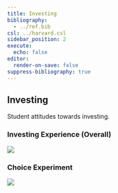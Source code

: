 ```yaml
---
title: Investing
bibliography:
  - ../ref.bib
csl: ../harvard.csl
sidebar_position: 2
execute:
  echo: false
editor:
  render-on-save: false
suppress-bibliography: true
---
```





## Investing

Student attitudes towards investing.

### Investing Experience (Overall)

![](investing_files/figure-markdown_strict/cell-3-output-1.png)

### Choice Experiment

![](investing_files/figure-markdown_strict/cell-4-output-1.png)
